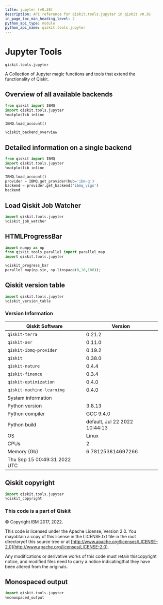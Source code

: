 ```yaml
---
title: jupyter (v0.38)
description: API reference for qiskit.tools.jupyter in qiskit v0.38
in_page_toc_min_heading_level: 2
python_api_type: module
python_api_name: qiskit.tools.jupyter
---
```


<span id="module-qiskit.tools.jupyter" />

<span id="qiskit-tools-jupyter" />

<span id="jupyter-tools-qiskit-tools-jupyter" />

# Jupyter Tools

`qiskit.tools.jupyter`

A Collection of Jupyter magic functions and tools that extend the functionality of Qiskit.

## Overview of all available backends

```python
from qiskit import IBMQ
import qiskit.tools.jupyter
%matplotlib inline

IBMQ.load_account()

%qiskit_backend_overview
```

## Detailed information on a single backend

```python
from qiskit import IBMQ
import qiskit.tools.jupyter
%matplotlib inline

IBMQ.load_account()
provider = IBMQ.get_provider(hub='ibm-q')
backend = provider.get_backend('ibmq_vigo')
backend
```

## Load Qiskit Job Watcher

```python
import qiskit.tools.jupyter
%qiskit_job_watcher
```

## HTMLProgressBar

```python
import numpy as np
from qiskit.tools.parallel import parallel_map
import qiskit.tools.jupyter

%qiskit_progress_bar
parallel_map(np.sin, np.linspace(0,10,100));
```

## Qiskit version table

```python
import qiskit.tools.jupyter
%qiskit_version_table
```

### Version Information

| Qiskit Software              | Version                       |
| ---------------------------- | ----------------------------- |
| `qiskit-terra`               | 0.21.2                        |
| `qiskit-aer`                 | 0.11.0                        |
| `qiskit-ibmq-provider`       | 0.19.2                        |
| `qiskit`                     | 0.38.0                        |
| `qiskit-nature`              | 0.4.4                         |
| `qiskit-finance`             | 0.3.4                         |
| `qiskit-optimization`        | 0.4.0                         |
| `qiskit-machine-learning`    | 0.4.0                         |
| System information           |                               |
| Python version               | 3.8.13                        |
| Python compiler              | GCC 9.4.0                     |
| Python build                 | default, Jul 22 2022 10:44:13 |
| OS                           | Linux                         |
| CPUs                         | 2                             |
| Memory (Gb)                  | 6.781253814697266             |
| Thu Sep 15 00:49:31 2022 UTC |                               |

## Qiskit copyright

```python
import qiskit.tools.jupyter
%qiskit_copyright
```

### This code is a part of Qiskit

© Copyright IBM 2017, 2022.

This code is licensed under the Apache License, Version 2.0. You mayobtain a copy of this license in the LICENSE.txt file in the root directoryof this source tree or at [http://www.apache.org/licenses/LICENSE-2.0](http://www.apache.org/licenses/LICENSE-2.0).

Any modifications or derivative works of this code must retain thiscopyright notice, and modified files need to carry a notice indicatingthat they have been altered from the originals.

## Monospaced output

```python
import qiskit.tools.jupyter
%monospaced_output
```

